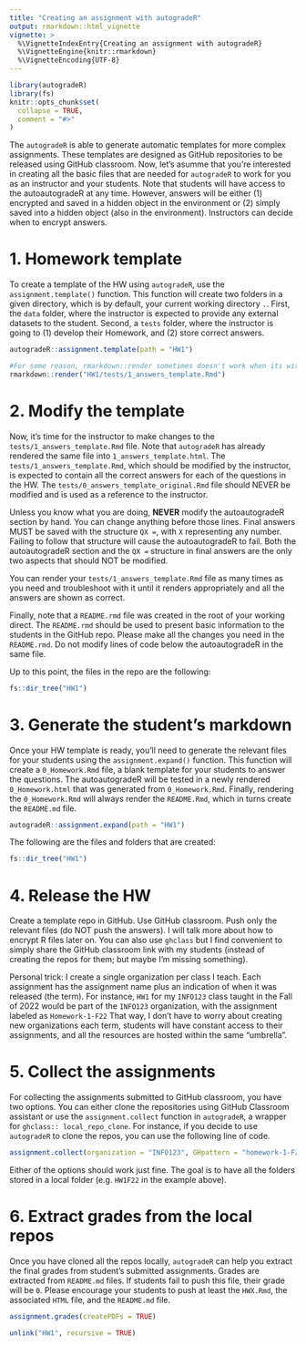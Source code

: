```yaml
---
title: "Creating an assignment with autogradeR"
output: rmarkdown::html_vignette
vignette: >
  %\VignetteIndexEntry{Creating an assignment with autogradeR}
  %\VignetteEngine{knitr::rmarkdown}
  %\VignetteEncoding{UTF-8}
---
```


```r
library(autogradeR)
library(fs)
knitr::opts_chunk$set(
  collapse = TRUE,
  comment = "#>"
)
```


The `autogradeR` is able to generate automatic templates for more complex assignments. These templates are designed as GitHub repositories to be released using GitHub classroom. Now, let's asumme that you're interested in creating all the basic files that are needed for `autogradeR` to work for you as an instructor and your students. Note that students will have access to the autoautogradeR at any time. However, answers will be either (1) encrypted and saved in a hidden object in the environment or (2) simply saved into a hidden object (also in the environment). Instructors can decide when to encrypt answers. 

# 1. Homework template

To create a template of the HW using `autogradeR`, use the `assignment.template()` function. This function will create two folders in a given directory, which is by default, your current working directory `.`. First, the `data` folder, where the instructor is expected to provide any external datasets to the student. Second, a `tests` folder, where the instructor is going to (1) develop their Homework, and (2) store correct answers.

```r
autogradeR::assignment.template(path = "HW1")
```


```r
#For some reason, rmarkdown::render sometimes doesn't work when its within a function and it's being called also using rmarkdown::render
rmarkdown::render("HW1/tests/1_answers_template.Rmd")
```


# 2. Modify the template

Now, it's time for the instructor to make changes to the `tests/1_answers_template.Rmd` file. Note that `autogradeR` has already rendered the same file into `1_answers_template.html`. The `tests/1_answers_template.Rmd`, which should be modified by the instructor, is expected to contain all the correct answers for each of the questions in the HW. The `tests/0_answers_template_original.Rmd` file should NEVER be modified and is used as a reference to the instructor. 

Unless you know what you are doing, **NEVER** modify the autoautogradeR section by hand. You can change anything before those lines. Final answers MUST be saved with the structure `QX = `, with `X` representing any number. Failing to follow that structure will cause the autoautogradeR to fail. Both the autoautogradeR section and the `QX = ` structure in final answers are the only two aspects that should NOT be modified.

You can render your `tests/1_answers_template.Rmd` file as many times as you need and troubleshoot with it until it renders appropriately and all the answers are shown as correct. 

Finally, note that a `README.rmd` file was created in the root of your working direct. The `README.rmd` should be used to present basic information to the students in the GitHub repo. Please make all the changes you need in the `README.rmd`. Do not modify lines of code below the autoautogradeR in the same file. 

Up to this point, the files in the repo are the following:

```r
fs::dir_tree("HW1")
```

# 3. Generate the student's markdown

Once your HW template is ready, you'll need to generate the relevant files for your students using the `assignment.expand()` function. This function will create a `0_Homework.Rmd` file, a blank template for your students to answer the questions. The autoautogradeR will be tested in a newly rendered `0_Homework.html` that was generated from `0_Homework.Rmd`. Finally, rendering the `0_Homework.Rmd` will always render the `README.Rmd`, which in turns create the `README.md` file.

```r
autogradeR::assignment.expand(path = "HW1")
```

The following are the files and folders that are created:

```r
fs::dir_tree("HW1")
```


# 4. Release the HW

Create a template repo in GitHub. Use GitHub classroom. Push only the relevant files (do NOT push the answers). I will talk more about how to encrypt R files later on. You can also use `ghclass` but I find convenient to simply share the GitHub classroom link with my students (instead of creating the repos for them; but maybe I'm missing something).

Personal trick: I create a single organization per class I teach. Each assignment has the assignment name plus an indication of when it was released (the term). For instance, `HW1` for my `INFO123` class taught in the Fall of 2022 would be part of the `INFO123` organization, with the assignment labeled as `Homework-1-F22` That way, I don't have to worry about creating new organizations each term, students will have constant access to their assignments, and all the resources are hosted within the same "umbrella".


# 5. Collect the assignments

For collecting the assignments submitted to GitHub classroom, you have two options. You can either clone the repositories using GitHub Classroom assistant or use the `assignment.collect` function in `autogradeR`, a wrapper for `ghclass:: local_repo_clone`. For instance, if you decide to use `autogradeR` to clone the repos, you can use the following line of code.

```r
assignment.collect(organization = "INFO123", GHpattern = "homework-1-F22", path = "HW1F22")
```

Either of the options should work just fine. The goal is to have all the folders stored in a local folder (e.g. `HW1F22` in the example above).

# 6. Extract grades from the local repos

Once you have cloned all the repos locally, `autogradeR` can help you extract the final grades from student's submitted assignments. Grades are extracted from `README.md` files. If students fail to push this file, their grade will be `0`. Please encourage your students to push at least the `HWX.Rmd`, the associated `HTML` file, and the `README.md` file. 

```r
assignment.grades(createPDFs = TRUE)
```


```r
unlink("HW1", recursive = TRUE)
```







